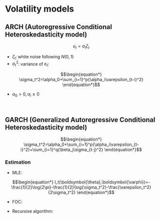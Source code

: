 # Volatility models {#v}

## ARCH (Autoregressive Conditional Heteroskedasticity model)

$$\begin{equation*}
    \varepsilon_t=\sigma_t\zeta_t
\end{equation*}$$

- $\zeta_t$: white noise following $N(0,1)$
- $\sigma_t^2$: variance of $\varepsilon_t$:

$$\begin{equation*}
    \sigma_t^2=\alpha_0+\sum_{i=1}^p{\alpha_i\varepsilon_{t-i}^2}
\end{equation*}$$

- $\alpha_0>0, \alpha_i\geq0$

<p>&nbsp;</p>

## GARCH (Generalized Autoregressive Conditional Heteroskedasticity model)

$$\begin{equation*}
    \sigma_t^2=\alpha_0+\sum_{i=1}^p{\alpha_i\varepsilon_{t-i}^2}+\sum_{i=1}^q{\beta_j\sigma_{t-j}^2}
\end{equation*}$$

<!-- <p>&nbsp;</p> -->

### Estimation

- MLE:

$$\begin{equation*}
        l_t(\boldsymbol{\theta},\boldsymbol{\varphi})=-\frac{1}{2}\log{2\pi}-\frac{1}{2}\log{\sigma_t^2}-\frac{\varepsilon_t^2}{2\sigma_t^2}
    \end{equation*}$$
    
- FOC:

\begin{align*}
    \frac{\partial l_t}{\partial\boldsymbol{\theta}}&=\frac{\varepsilon_t\omega_t}{\sigma_t^2}+\frac{\sigma_t^2}{2}\frac{\partial\sigma_t^2}{\partial\boldsymbol{\theta}}\bigg(\frac{\varepsilon_t^2}{\sigma_t^2}-1\bigg)=0 \\
    \frac{\partial l_t}{\partial\boldsymbol{\varphi}}&=\frac{1}{2\sigma_t^2}\frac{\partial\sigma_t^2}{\partial\boldsymbol{\varphi}}\bigg(\frac{\varepsilon_t^2}{\sigma_t^2}-1\bigg)=0
\end{align*}

- Recursive algorithm:

\begin{align*}
    \frac{\partial\sigma_t^2}{\partial\boldsymbol{\theta}}&=\sum_{j=1}^q{\beta_j\frac{\partial\sigma_{t-j}^2}{\partial\boldsymbol{\theta}}}-2\sum_{i=1}^p{\alpha_i\boldsymbol{\omega}_t\varepsilon_{t-i}} \\
    \frac{\partial\sigma_t^2}{\partial\boldsymbol{\varphi}}&=\sum_{j=1}^q{\beta_j\frac{\partial\sigma_{t-j}^2}{\partial\boldsymbol{\varphi}}}+\boldsymbol{\epsilon}_t
\end{align*}